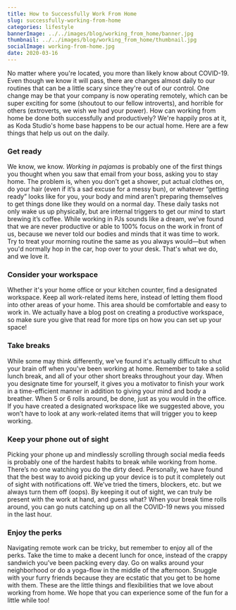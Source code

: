 ```yaml
---
title: How to Successfully Work From Home
slug: successfully-working-from-home
categories: lifestyle
bannerImage: ../../images/blog/working_from_home/banner.jpg
thumbnail: ../../images/blog/working_from_home/thumbnail.jpg
socialImage: working-from-home.jpg
date: 2020-03-16
---
```


No matter where you're located, you more than likely know about COVID-19. Even though we know it will pass, there are changes almost daily to our routines that can be a little scary since they're out of our control. One change may be that your company is now operating remotely, which can be super exciting for some (shoutout to our fellow introverts), and horrible for others (extroverts, we wish we had your power). How can working from home be done both successfully and productively? We're happily pros at it, as Koda Studio's home base happens to be our actual home. Here are a few things that help us out on the daily.

### Get ready

We know, we know. *Working in pajamas* is probably one of the first things you thought when you saw that email from your boss, asking you to stay home. The problem is, when you don’t get a shower, put actual clothes on, do your hair (even if it’s a sad excuse for a messy bun), or whatever “getting ready” looks like for you, your body and mind aren't preparing themselves to get things done like they would on a normal day. These daily tasks not only wake us up physically, but are internal triggers to get our mind to start brewing it’s coffee. While working in PJs sounds like a dream, we’ve found that we are never productive or able to 100% focus on the work in front of us, because we never told our bodies and minds that it was time to work. Try to treat your morning routine the same as you always would—but when you'd normally hop in the car, hop over to your desk. That's what we do, and we love it.

### Consider your workspace

Whether it's your home office or your kitchen counter, find a designated workspace. Keep all work-related items here, instead of letting them flood into other areas of your home. This area should be comfortable and easy to work in. We actually have a blog post on creating a productive workspace, so make sure you give that read for more tips on how you can set up your space!

### Take breaks

While some may think differently, we've found it's actually difficult to shut your brain off when you've been working at home. Remember to take a solid lunch break, and all of your other short breaks throughout your day. When you designate time for yourself, it gives you a motivator to finish your work in a time-efficient manner in addition to giving your mind and body a breather. When 5 or 6 rolls around, be done, just as you would in the office. If you have created a designated workspace like we suggested above, you won’t have to look at any work-related items that will trigger you to keep working. 

### Keep your phone out of sight

Picking your phone up and mindlessly scrolling through social media feeds is probably one of the hardest habits to break while working from home. There’s no one watching you do the dirty deed. Personally, we have found that the best way to avoid picking up your device is to put it completely out of sight with notifications off. We’ve tried the timers, blockers, etc. but we always turn them off (oops). By keeping it out of sight, we can truly be present with the work at hand, and guess what? When your break time rolls around, you can go nuts catching up on all the COVID-19 news you missed in the last hour.

### Enjoy the perks

Navigating remote work can be tricky, but remember to enjoy all of the perks. Take the time to make a decent lunch for once, instead of the crappy sandwich you’ve been packing every day. Go on walks around your neighborhood or do a yoga-flow in the middle of the afternoon. Snuggle with your furry friends because they are ecstatic that you get to be home with them. These are the little things and flexibilities that we love about working from home. We hope that you can experience some of the fun for a little while too!

